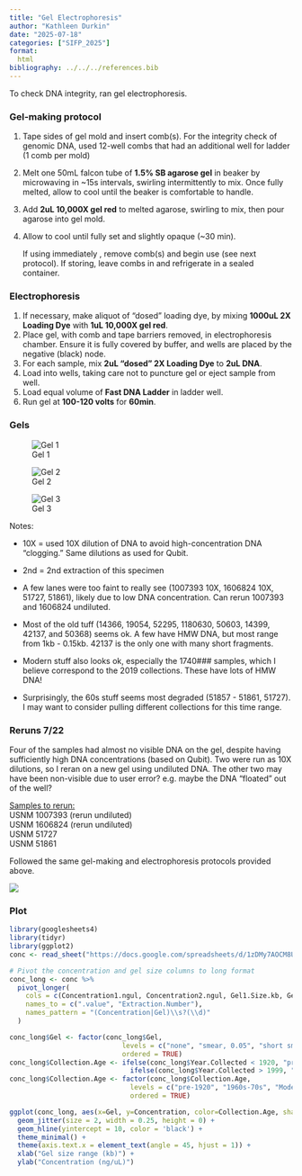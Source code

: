 ```yaml
---
title: "Gel Electrophoresis"
author: "Kathleen Durkin"
date: "2025-07-18"
categories: ["SIFP_2025"]
format:
  html
bibliography: ../../../references.bib
---
```


To check DNA integrity, ran gel electrophoresis.

### Gel-making protocol

1.  Tape sides of gel mold and insert comb(s). For the integrity check of genomic DNA, used 12-well combs that had an additional well for ladder (1 comb per mold)

2.  Melt one 50mL falcon tube of **1.5% SB agarose gel** in beaker by microwaving in \~15s intervals, swirling intermittently to mix. Once fully melted, allow to cool until the beaker is comfortable to handle.

3.  Add **2uL 10,000X gel red** to melted agarose, swirling to mix, then pour agarose into gel mold.

4.  Allow to cool until fully set and slightly opaque (\~30 min).

    If using immediately , remove comb(s) and begin use (see next protocol). If storing, leave combs in and refrigerate in a sealed container.

### Electrophoresis

1.  If necessary, make aliquot of "dosed" loading dye, by mixing **1000uL 2X Loading Dye** with **1uL 10,000X gel red**.
2.  Place gel, with comb and tape barriers removed, in electrophoresis chamber. Ensure it is fully covered by buffer, and wells are placed by the negative (black) node.
3.  For each sample, mix **2uL "dosed" 2X Loading Dye** to **2uL DNA**.
4.  Load into wells, taking care not to puncture gel or eject sample from well.
5.  Load equal volume of **Fast DNA Ladder** in ladder well.
6.  Run gel at **100-120 volts** for **60min**.

### Gels

![Gel 1](images/2025_07_18_gels/2025_07_18_labelled_gels/Slide1.PNG)

![Gel 2](images/2025_07_18_gels/2025_07_18_labelled_gels/Slide2.PNG)

![Gel 3](images/2025_07_18_gels/2025_07_18_labelled_gels/Slide3.PNG)

Notes:

-   10X = used 10X dilution of DNA to avoid high-concentration DNA "clogging." Same dilutions as used for Qubit.

-   2nd = 2nd extraction of this specimen

-   A few lanes were too faint to really see (1007393 10X, 1606824 10X, 51727, 51861), likely due to low DNA concentration. Can rerun 1007393 and 1606824 undiluted.

-   Most of the old tuff (14366, 19054, 52295, 1180630, 50603, 14399, 42137, and 50368) seems ok. A few have HMW DNA, but most range from 1kb - 0.15kb. 42137 is the only one with many short fragments.

-   Modern stuff also looks ok, especially the 1740### samples, which I believe correspond to the 2019 collections. These have lots of HMW DNA!

-   Surprisingly, the 60s stuff seems most degraded (51857 - 51861, 51727). I may want to consider pulling different collections for this time range.

### Reruns 7/22

Four of the samples had almost no visible DNA on the gel, despite having sufficiently high DNA concentrations (based on Qubit). Two were run as 10X dilutions, so I reran on a new gel using undiluted DNA. The other two may have been non-visible due to user error? e.g. maybe the DNA "floated" out of the well?

[Samples to rerun:]{.underline}\
USNM 1007393 (rerun undiluted)\
USNM 1606824 (rerun undiluted)\
USNM 51727\
USNM 51861

Followed the same gel-making and electrophoresis protocols provided above.

![](images/2025_07_22_gel/Slide1.PNG)

### Plot

```r
library(googlesheets4)
library(tidyr)
library(ggplot2)
conc <- read_sheet("https://docs.google.com/spreadsheets/d/1zDMy7AOCM8Ug85q4vr9CoMDxfF-zDJk1DnaxakSt1Hg/edit?usp=sharing")

# Pivot the concentration and gel size columns to long format
conc_long <- conc %>%
  pivot_longer(
    cols = c(Concentration1.ngul, Concentration2.ngul, Gel1.Size.kb, Gel2.Size.kb),
    names_to = c(".value", "Extraction.Number"),
    names_pattern = "(Concentration|Gel)\\s?(\\d)"
  )

conc_long$Gel <- factor(conc_long$Gel,
                            levels = c("none", "smear, 0.05", "short smear, 0.15", "smear, 0.15", "smear, 0.3", "smear, 0.5", "HMW, smear"),
                            ordered = TRUE)
conc_long$Collection.Age <- ifelse(conc_long$Year.Collected < 1920, "pre-1920",
                              ifelse(conc_long$Year.Collected > 1999, "Modern", "1960s-70s"))
conc_long$Collection.Age <- factor(conc_long$Collection.Age,
                              levels = c("pre-1920", "1960s-70s", "Modern"),
                              ordered = TRUE)

ggplot(conc_long, aes(x=Gel, y=Concentration, color=Collection.Age, shape=Extraction.Number)) +
  geom_jitter(size = 2, width = 0.25, height = 0) +
  geom_hline(yintercept = 10, color = 'black') +
  theme_minimal() +
  theme(axis.text.x = element_text(angle = 45, hjust = 1)) +
  xlab("Gel size range (kb)") +
  ylab("Concentration (ng/uL)")
```
